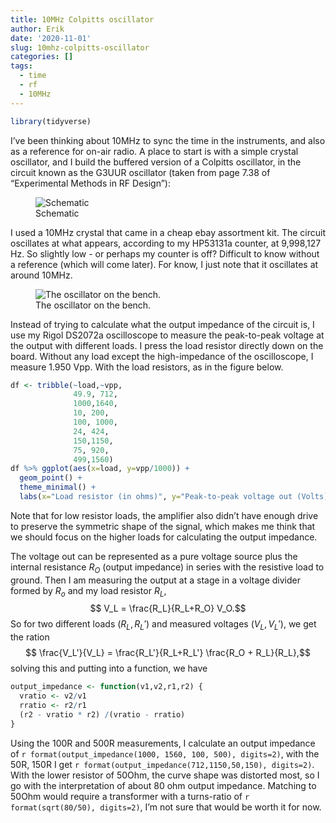 ```yaml
---
title: 10MHz Colpitts oscillator
author: Erik
date: '2020-11-01'
slug: 10mhz-colpitts-oscillator
categories: []
tags:
  - time
  - rf
  - 10MHz
---
```


```r
library(tidyverse)
```


I've been thinking about 10MHz to sync the time in the instruments, and also as a
reference for on-air radio. A place to start is with a simple crystal oscillator, and
I build the buffered version of a Colpitts oscillator, in the circuit 
known as the G3UUR oscillator (taken from page 7.38 of "Experimental Methods in RF Design"):

![Schematic](/2020-11-01-10mhz-colpitts-oscillator/index_files/colpitts_page1.png)

I used a 10MHz crystal that came in a cheap ebay assortment kit. 
The circuit oscillates at what appears, according to my HP53131a counter, at 9,998,127 Hz.
So slightly low - or perhaps my counter is off? Difficult to know without a reference 
(which will come later). For know, I just note that it oscillates at around 10MHz.

![The oscillator on the bench.](/2020-11-01-10mhz-colpitts-oscillator/index_files/2020-10-28-colpitts.jpg)


Instead of trying to calculate what the output impedance of the circuit is, I use my
Rigol DS2072a oscilloscope to measure the peak-to-peak voltage at the output with
different loads. I press the load resistor directly down on the board. Without any load
except the high-impedance of the oscilloscope, I measure 1.950 Vpp. With the load resistors,
as in the figure below. 

```r
df <- tribble(~load,~vpp,
              49.9, 712,
              1000,1640,
              10, 200,
              100, 1000,
              24, 424,
              150,1150,
              75, 920,
              499,1560)
df %>% ggplot(aes(x=load, y=vpp/1000)) +
  geom_point() +
  theme_minimal() +
  labs(x="Load resistor (in ohms)", y="Peak-to-peak voltage out (Volts)")
```

Note that for low resistor loads, the amplifier also didn't have enough drive to
preserve the symmetric shape of the signal, which makes me think that we should 
focus on the higher loads for calculating the output impedance. 

The voltage out can be represented as a pure voltage source plus the internal
resistance $R_O$ (output impedance) in series with the resistive load to ground. Then
I am measuring the output at a stage in a voltage divider formed by $R_o$ and my
load resistor $R_L$, 
$$ V_L = \frac{R_L}{R_L+R_O} V_O.$$ So for two different loads $(R_L,R_L')$ 
and measured voltages $(V_L, V_L')$, we get the ration
$$ \frac{V_L'}{V_L} = \frac{R_L'}{R_L+R_L'} \frac{R_O + R_L}{R_L},$$
solving this and putting into a function, we have
```r
output_impedance <- function(v1,v2,r1,r2) {
  vratio <- v2/v1
  rratio <- r2/r1
  (r2 - vratio * r2) /(vratio - rratio)
}
```

Using the 100R and 500R measurements, I calculate an output impedance of `r format(output_impedance(1000, 1560, 100, 500), digits=2)`, with
the 50R, 150R I get `r format(output_impedance(712,1150,50,150), digits=2)`. With the lower resistor of 50Ohm, the curve shape was distorted most, 
so I go with the interpretation of about 80 ohm output impedance. Matching to 50Ohm would require a transformer with a turns-ratio
of `r format(sqrt(80/50), digits=2)`, I'm not sure that would be worth it for now.  



